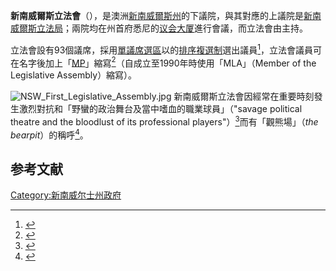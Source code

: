 {{expand|time=2016-03-08T07:56:25+00:00}}
{{noteTA
|G1=地名
}}{{Not|新南威爾斯立法局}}{{Infobox legislature
|name               = 新南威爾斯立法會<br>New South Wales Legislative Assembly
|legislature        = 第55屆議會
| coa_pic = Coat of Arms of New South Wales.svg
| coa_res = 200px
|session_room       = 
|foundation         = 1856年
|house_type         = 下議院
|body               = 新南威爾斯議會
|leader1_type       = {{le|新南威爾斯立法會議長|Speaker of the New South Wales Legislative Assembly|議長}}
|leader1            = {{le|謝利·漢考克|Shelley Hancock}}議員閣下
|party1             = [[澳大利亚自由党|自由黨]]
|election1          = 2011年5月3日
|members            = 93
|structure1  = NSW Legislative Assembly 2019 (Post-Election).svg
|structure1_res     = 250px
|structure1_alt     = 
| political_groups1= '''{{le|新南威爾斯州政府|Government of New South Wales|政府}}（48）'''<br> {{colorbox|#0047AB}}[[澳大利亚自由党|自由黨]]（36）<br> {{colorbox|green}}[[澳大利亞國家黨|國家黨]]（12）<br><br/ > '''{{le|反對黨 (澳大利亞)|Opposition (Australia)|反對黨}}（36）'''<br> {{colorbox|#F00011}}[[澳大利亚工党|工党]]（36）<br> <br /> '''[[中立議員|中立議員]]（9）''' <br> {{colorbox|#10C25B}} {{le|新南威爾斯綠黨|Greens New South Wales|綠黨}}（3）<br> {{Color box|#A52A2A|border=darkgray}} 槍手與漁、農民黨 (3) <br> {{colorbox|#b3b3b3}} [[無黨籍|無黨籍]]（3）
|last_election1     = {{le|2019年新南威爾斯地方選舉|New South Wales state election, 2019|2019年3月23日}}
|meeting_place = 澳洲[[新南威爾斯州|新南威爾斯州]][[悉尼议会大厦|悉尼议会大厦]]立法會議事廳
|website       = [http://www.parliament.nsw.gov.au/prod/web/common.nsf/key/LAWelcome NSW Legislative Assembly]
}}

'''新南威爾斯立法會'''（{{lang-en|New South Wales Legislative Assembly}}），是澳洲[[新南威爾斯州|新南威爾斯州]]{{le|新南威爾斯議會|Parliament of New South Wales|議會}}的下議院，與其對應的上議院是[[新南威爾斯立法局|新南威爾斯立法局]]；兩院均在州首府悉尼的[[悉尼议会大厦|议会大厦]]進行會議，而立法會由{{le|新南威爾斯立法會議長|Speaker of the New South Wales Legislative Assembly|議長}}主持。

立法會設有93個議席，採用[[選區|單議席選區]]以{{le|優先選擇投票|Optional Preferential Voting|選擇性}}的[[排序複選制|排序複選制]]選出議員<ref name="NSWpl-4">{{cite web
 | url = http://www.parliament.nsw.gov.au/prod/web/common.nsf/key/LARole
 | title = Role and History of the Legislative Assembly
 | work = About us – Legislative Assembly
 | publisher = [[Parliament_of_New_South_Wales|Parliament of New South Wales]]
 | date = 25 February 2008
 | accessdate = 20 May 2011
 | archive-date = 2011-04-23
 | archive-url = https://web.archive.org/web/20110423094710/https://parliament.nsw.gov.au/prod/web/common.nsf/key/LARole
 | dead-url = no
 }}</ref>，立法會議員可在名字後加上「[[國會議員|MP]]」縮寫<ref>{{cite web
 | url = http://www.parliament.nsw.gov.au/prod/web/common.nsf/key/MembersAbout
 | title = The Role of Members of Parliament
 | work = Members
 | publisher = Parliament of New South Wales
 | date = 28 February 2008
 | accessdate = 3 April 2011
 | archive-date = 2011-04-24
 | archive-url = https://web.archive.org/web/20110424004156/https://parliament.nsw.gov.au/prod/web/common.nsf/key/MembersAbout
 | dead-url = no
 }}</ref>（自成立至1990年時使用「MLA」（Member of the Legislative Assembly）縮寫）。

[[File:NSW_First_Legislative_Assembly.jpg|thumb]]
新南威爾斯立法會因經常在重要時刻發生激烈對抗和「野蠻的政治舞台及當中嗜血的職業球員」（"savage political theatre and the bloodlust of its professional players"）<ref>{{cite news
 | url = http://www.theaustralian.com.au/news/nation/tawdry-cast-sits-out-dance-of-death-playing-in-bearpit/story-e6frg6nf-1225806785700
 | title = Tawdry cast sits out dance of death playing in bearpit 
 | work = [[The_Australian|The Australian]]
 | publisher = [[News_Limited|News Limited]]
 | author = Dusevic, Tom
 | date = 4 December 2009
 | accessdate = 20 May 2011   }}</ref>而有「觀熊場」（''the bearpit''）的稱呼<ref>{{cite journal
 |url         = http://www.aspg.org.au/journal/2010autumn_25_1/17_GroveA.pdf
 |title       = Being in Opposition – Opportunities Lost
 |work        = Australasian Parliamentary Review
 |publisher   = Australasian Study of Parliament Group
 |volume      = 25
 |number      = 1
 |author      = Grove, Russell D.
 |pages       = 185–191
 |format      = pdf
 |date        = Autumn 2010
 |accessdate  = 20 May 2011
 |deadurl     = yes
 |archiveurl  = https://web.archive.org/web/20110226222141/http://www.aspg.org.au/journal/2010autumn_25_1/17_GroveA.pdf
 |archivedate = 2011年2月26日
}}</ref>。

==参考文献==
{{reflist}}

[[Category:新南威尔士州政府|Category:新南威尔士州政府]]